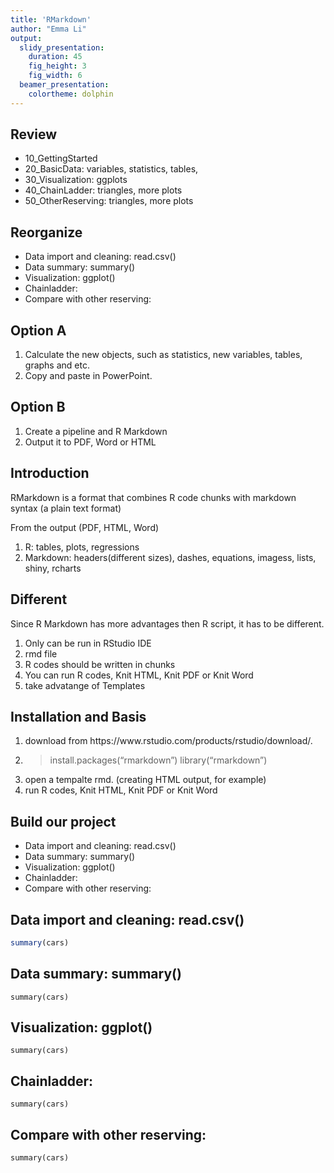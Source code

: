 ```yaml
---
title: 'RMarkdown'
author: "Emma Li"
output:
  slidy_presentation:
    duration: 45
    fig_height: 3
    fig_width: 6
  beamer_presentation:
    colortheme: dolphin
---
```


## Review
* 10_GettingStarted
* 20_BasicData: variables, statistics, tables, 
* 30_Visualization: ggplots
* 40_ChainLadder: triangles, more plots
* 50_OtherReserving: triangles, more plots


## Reorganize 
*	Data import and cleaning: read.csv()
*	Data summary: summary()
*	Visualization: ggplot()
*	Chainladder:
*	Compare with other reserving: 

## Option A
1. Calculate the new objects, such as statistics, new variables, tables, graphs and etc.
2. Copy and paste in PowerPoint. 

## Option B
1. Create a pipeline and R Markdown
2. Output it to PDF, Word or HTML


## Introduction
RMarkdown is a format that combines R code chunks with markdown syntax (a plain text format) 

From the output (PDF, HTML, Word)

1. R: tables, plots, regressions
2. Markdown: headers(different sizes), dashes, equations, imagess, lists, shiny, rcharts  

## Different

Since R Markdown has more advantages then R script, it has to be different.

1. Only can be run in RStudio IDE	
2. rmd file
3. R codes should be written in chunks 
4. You can run R codes, Knit HTML, Knit PDF or Knit Word
5. take advatange of Templates


## Installation and Basis
1. download from https://www.rstudio.com/products/rstudio/download/.
2. 
   > install.packages(“rmarkdown”)
   > library(“rmarkdown”)

3. open a tempalte rmd. (creating HTML output, for example) 
4. run R codes, Knit HTML, Knit PDF or Knit Word



## Build our project
*	Data import and cleaning: read.csv()
*	Data summary: summary()
*	Visualization: ggplot()
*	Chainladder:
*	Compare with other reserving: 

## Data import and cleaning: read.csv()
```r
summary(cars)
```

## Data summary: summary()
```{echo=FALSE}
summary(cars)
```

## Visualization: ggplot()
```
summary(cars)
```

## Chainladder:
```
summary(cars)
```

## Compare with other reserving: 
```
summary(cars)
```


